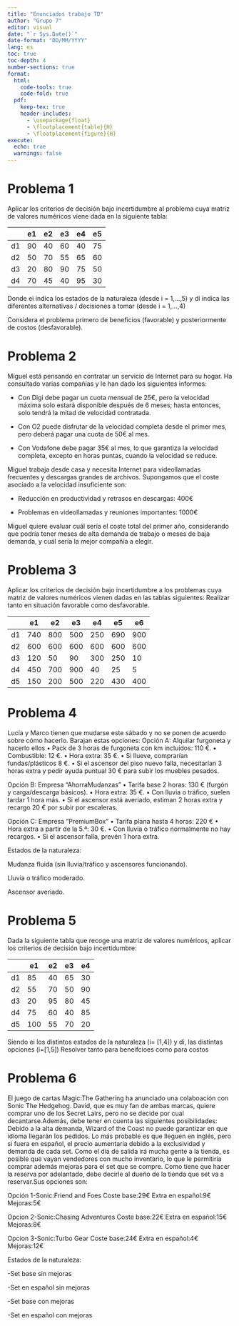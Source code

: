 ```yaml
---
title: "Enunciados trabajo TD"
author: "Grupo 7"
editor: visual
date: "`r Sys.Date()`"
date-format: "DD/MM/YYYY"
lang: es
toc: true
toc-depth: 4
number-sections: true
format:
  html:
    code-tools: true
    code-fold: true
  pdf: 
    keep-tex: true
    header-includes:
      - \usepackage{float}
      - \floatplacement{table}{H}
      - \floatplacement{figure}{H}
execute: 
  echo: true
  warnings: false
---
```


\pagebreak

# Problema 1

Aplicar los criterios de decisión bajo incertidumbre al problema cuya matriz de valores numéricos viene dada en la siguiente tabla:

|     | e1  | e2  | e3  | e4  | e5  |
|-----|-----|-----|-----|-----|-----|
| d1  | 90  | 40  | 60  | 40  | 75  |
| d2  | 50  | 70  | 55  | 65  | 60  |
| d3  | 20  | 80  | 90  | 75  | 50  |
| d4  | 70  | 45  | 40  | 95  | 30  |

Donde ei indica los estados de la naturaleza (desde i = 1,...,5) y di indica las diferentes alternativas / decisiones a tomar (desde i = 1,...,4)

Considera el problema primero de beneficios (favorable) y posteriormente de costos (desfavorable).

\pagebreak

# Problema 2

Miguel está pensando en contratar un servicio de Internet para su hogar. Ha consultado varias compañías y le han dado los siguientes informes:

-   Con Digi debe pagar un cuota mensual de 25€, pero la velocidad máxima solo estará disponible después de 6 meses; hasta entonces, solo tendrá la mitad de velocidad contratada.

-   Con O2 puede disfrutar de la velocidad completa desde el primer mes, pero deberá pagar una cuota de 50€ al mes.

-   Con Vodafone debe pagar 35€ al mes, lo que garantiza la velocidad completa, excepto en horas puntas, cuando la velocidad se reduce.

Miguel trabaja desde casa y necesita Internet para videollamadas frecuentes y descargas grandes de archivos. Supongamos que el coste asociado a la velocidad insuficiente son:

-   Reducción en productividad y retrasos en descargas: 400€

-   Problemas en videollamadas y reuniones importantes: 1000€

Miguel quiere evaluar cuál sería el coste total del primer año, considerando que podría tener meses de alta demanda de trabajo o meses de baja demanda, y cuál sería la mejor compañía a elegir.

\pagebreak

# Problema 3

Aplicar los criterios de decisión bajo incertidumbre a los problemas cuya matriz de valores numéricos vienen dadas en las tablas siguientes: Realizar tanto en situación favorable como desfavorable.

|     | e1  | e2  | e3  | e4  | e5  | e6  |
|-----|-----|-----|-----|-----|-----|-----|
| d1  | 740 | 800 | 500 | 250 | 690 | 900 |
| d2  | 600 | 600 | 600 | 600 | 600 | 600 |
| d3  | 120 | 50  | 90  | 300 | 250 | 10  |
| d4  | 450 | 700 | 900 | 40  | 25  | 5   |
| d5  | 150 | 200 | 500 | 220 | 430 | 400 |

\pagebreak

# Problema 4

Lucía y Marco tienen que mudarse este sábado y no se ponen de acuerdo sobre cómo hacerlo. Barajan estas opciones: 
Opción A: Alquilar furgoneta y hacerlo ellos 
• Pack de 3 horas de furgoneta con km incluidos: 110 €. 
• Combustible: 12 €. 
• Hora extra: 35 €. 
• Si llueve, comprarían fundas/plásticos 8 €. 
• Si el ascensor del piso nuevo falla, necesitarían 3 horas extra y pedir ayuda puntual 30 € para subir los muebles pesados.

Opción B: Empresa “AhorraMudanzas” 
• Tarifa base 2 horas: 130 € (furgón y carga/descarga básicos). 
• Hora extra: 35 €. 
• Con lluvia o tráfico, suelen tardar 1 hora más. 
• Si el ascensor está averiado, estiman 2 horas extra y recargo 20 € por subir por escaleras.

Opción C: Empresa “PremiumBox” 
• Tarifa plana hasta 4 horas: 220 € 
• Hora extra a partir de la 5.ª: 30 €. 
• Con lluvia o tráfico normalmente no hay recargos. 
• Si el ascensor falla, prevén 1 hora extra.

Estados de la naturaleza:

Mudanza fluida (sin lluvia/tráfico y ascensores funcionando).

Lluvia o tráfico moderado.

Ascensor averiado.

\pagebreak

# Problema 5

Dada la siguiente tabla que recoge una matriz de valores numéricos, aplicar los criterios de decisión bajo incertidumbre:

|    | e1  | e2 | e3 | e4 |
| -- | --- | -- | -- | -- |
| d1 | 85  | 40 | 65 | 30 |
| d2 | 55  | 70 | 50 | 90 |
| d3 | 20  | 95 | 80 | 45 |
| d4 | 75  | 60 | 40 | 85 |
| d5 | 100 | 55 | 70 | 20 |


Siendo ei los distintos estados de la naturaleza (i= [1,4]) y di, las distintas opciones (i=[1,5])
Resolver tanto para beneifcioes como para costos
\pagebreak

# Problema 6

El juego de cartas Magic:The Gathering ha anunciado una colaboación con Sonic The Hedgehog.
David, que es muy fan de ambas marcas, quiere comprar uno de los Secret Lairs, pero no se decide por cual decantarse.Además, debe tener en cuenta las siguientes posibilidades:
Debido a la alta demanda, Wizard of the Coast no puede garantizar en que idioma llegarán los pedidos. Lo más probable es que lleguen en inglés, pero si fuera en español, el precio aumentaría debido a la exclusividad y demanda de cada set.
Como el día de salida irá mucha gente a la tienda, es posible que vayan vendedores con mucho inventario, lo que le permitiría comprar además mejoras para el set que se compre.
Como tiene que hacer la reserva por adelantado, debe decirle al dueño de la tienda que set va a reservar.Sus opciones son:

Opción 1-Sonic:Friend and Foes
  Coste base:29€
  Extra en español:9€
  Mejoras:5€

Opcion 2-Sonic:Chasing Adventures
  Coste base:22€
  Extra en español:15€
  Mejoras:8€

Opcion 3-Sonic:Turbo Gear
  Coste base:24€
  Extra en español:4€
  Mejoras:12€

Estados de la naturaleza:

-Set base sin mejoras

-Set en español sin mejoras

-Set base con mejoras

-Set en español con mejoras
